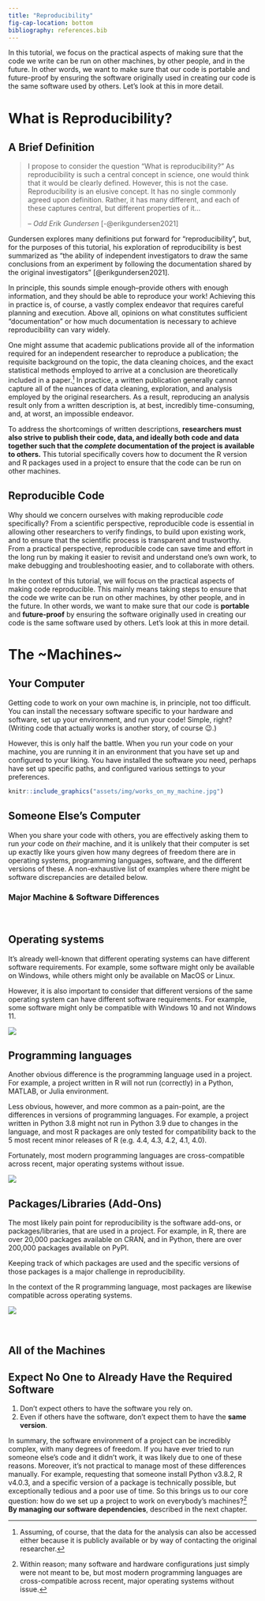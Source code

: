 ```yaml
---
title: "Reproducibility"
fig-cap-location: bottom
bibliography: references.bib
---
```


In this tutorial, we focus on the practical aspects of making sure that the code we write can be run on other machines, by other people, and in the future. In other words, we want to make sure that our code is portable and future-proof by ensuring the software originally used in creating our code is the same software used by others. Let’s look at this in more detail.

# What is Reproducibility?

## A Brief Definition

> I propose to consider the question "What is reproducibility?" As reproducibility is such a central concept in science, one would think that it would be clearly defined. However, this is not the case. Reproducibility is an elusive concept. It has no single commonly agreed upon definition. Rather, it has many different, and each of these captures central, but different properties of it...
>
> -- <cite>Odd Erik Gundersen</cite> [-@erikgundersen2021]

Gundersen explores many definitions put forward for "reproducibility", but, for the purposes of this tutorial, his exploration of reproducibility is best summarized as "the ability of independent investigators to draw the same conclusions from an experiment by following the documentation shared by the original investigators" [@erikgundersen2021].

In principle, this sounds simple enough--provide others with enough information, and they should be able to reproduce your work! Achieving this in practice is, of course, a vastly complex endeavor that requires careful planning and execution. Above all, opinions on what constitutes sufficient "documentation" or how much documentation is necessary to achieve reproducibility can vary widely.

One might assume that academic publications provide all of the information required for an independent researcher to reproduce a publication; the requisite background on the topic, the data cleaning choices, and the exact statistical methods employed to arrive at a conclusion are theoretically included in a paper.[^1] In practice, a written publication generally cannot capture all of the nuances of data cleaning, exploration, and analysis employed by the original researchers. As a result, reproducing an analysis result only from a written description is, at best, incredibly time-consuming, and, at worst, an impossible endeavor.

[^1]: Assuming, of course, that the data for the analysis can also be accessed either because it is publicly available or by way of contacting the original researcher.

To address the shortcomings of written descriptions, **researchers must also strive to publish their code, data, and ideally both code and data together such that the *complete* documentation of the project is available to others.** This tutorial specifically covers how to document the R version and R packages used in a project to ensure that the code can be run on other machines.

## Reproducible Code

Why should we concern ourselves with making reproducible *code* specifically? From a scientific perspective, reproducible code is essential in allowing other researchers to verify findings, to build upon existing work, and to ensure that the scientific process is transparent and trustworthy. From a practical perspective, reproducible code can save time and effort in the long run by making it easier to revisit and understand one's own work, to make debugging and troubleshooting easier, and to collaborate with others.

In the context of this tutorial, we will focus on the practical aspects of making code reproducible. This mainly means taking steps to ensure that the code we write can be run on other machines, by other people, and in the future. In other words, we want to make sure that our code is **portable** and **future-proof** by ensuring the software originally used in creating our code is the same software used by others. Let's look at this in more detail.

# The \~Machines\~

## Your Computer

Getting code to work on your own machine is, in principle, not too difficult. You can install the necessary software specific to your hardware and software, set up your environment, and run your code! Simple, right? (Writing code that actually works is another story, of course 😉.)

However, this is only half the battle. When you run your code on your machine, you are running it in an environment that you have set up and configured to your liking. You have installed the software *you* need, perhaps have set up specific paths, and configured various settings to your preferences.

::: center
```r
knitr::include_graphics("assets/img/works_on_my_machine.jpg")
```
:::

## Someone Else's Computer

When you share your code with others, you are effectively asking them to run *your* code on *their* machine, and it is unlikely that their computer is set up exactly like yours given how many degrees of freedom there are in operating systems, programming languages, software, and the different versions of these. A non-exhaustive list of examples where there might be software discrepancies are detailed below.

### Major Machine & Software Differences

<br>

::: panel-tabset
## Operating systems

It's already well-known that different operating systems can have different software requirements. For example, some software might only be available on Windows, while others might only be available on MacOS or Linux.

However, it is also important to consider that different versions of the same operating system can have different software requirements. For example, some software might only be compatible with Windows 10 and not Windows 11.

::: center
![](assets/img/mac_linux_windows.jpg)
:::

## Programming languages

Another obvious difference is the programming language used in a project. For example, a project written in R will not run (correctly) in a Python, MATLAB, or Julia environment.

Less obvious, however, and more common as a pain-point, are the differences in versions of programming languages. For example, a project written in Python 3.8 might not run in Python 3.9 due to changes in the language, and most R packages are only tested for compatibility back to the 5 most recent minor releases of R (e.g. 4.4, 4.3, 4.2, 4.1, 4.0).

Fortunately, most modern programming languages are cross-compatible across recent, major operating systems without issue.

::: center
![](assets/img/r_python_julia.jpg)
:::

## Packages/Libraries (Add-Ons)

The most likely pain point for reproducibility is the software add-ons, or packages/libraries, that are used in a project. For example, in R, there are over 20,000 packages available on CRAN, and in Python, there are over 200,000 packages available on PyPI.

Keeping track of which packages are used and the specific versions of those packages is a major challenge in reproducibility.

In the context of the R programming language, most packages are likewise compatible across operating systems.

::: center
![](assets/img/r_packages.png)
:::
:::

<br>

## All of the Machines

::: callout-important
## Expect No One to Already Have the Required Software

1.  Don't expect others to have the software you rely on.
2.  Even if others have the software, don't expect them to have the **same version**.
:::

In summary, the software environment of a project can be incredibly complex, with many degrees of freedom. If you have ever tried to run someone else's code and it didn't work, it was likely due to one of these reasons. Moreover, it's not practical to manage most of these differences manually. For example, requesting that someone install Python v3.8.2, R v4.0.3, and a specific version of a package is technically possible, but exceptionally tedious and a poor use of time. So this brings us to our core question: how do we set up a project to work on everybody's machines?[^2] **By managing our software dependencies**, described in the next chapter.

[^2]: Within reason; many software and hardware configurations just simply were not meant to be, but most modern programming languages are cross-compatible across recent, major operating systems without issue.

<!-- footnotes -->
